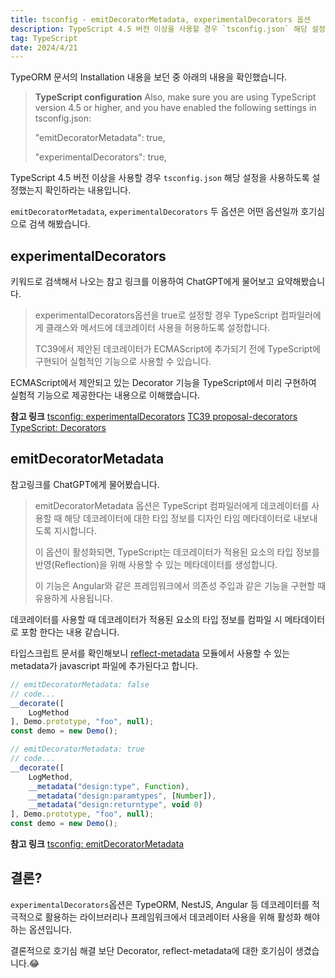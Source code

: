 ```yaml
---
title: tsconfig - emitDecoratorMetadata, experimentalDecorators 옵션
description: TypeScript 4.5 버전 이상을 사용할 경우 `tsconfig.json` 해당 설정을 사용하도록 설정했는지 확인하라는 내용을 확인할 수 있습니다. `emitDecoratorMetadata`, `experimentalDecorators` 두 옵션은 어떤 옵션일까
tag: TypeScript
date: 2024/4/21
---
```


TypeORM 문서의 Installation 내용을 보던 중 아래의 내용을 확인했습니다.

> **TypeScript configuration**
>Also, make sure you are using TypeScript version 4.5 or higher, and you have enabled the following settings in tsconfig.json:
>
>"emitDecoratorMetadata": true,
>
>"experimentalDecorators": true,

TypeScript 4.5 버전 이상을 사용할 경우 `tsconfig.json` 해당 설정을 사용하도록 설정했는지 확인하라는 내용입니다.

`emitDecoratorMetadata`, `experimentalDecorators` 두 옵션은 어떤 옵션일까 호기심으로 검색 해봤습니다.

## experimentalDecorators

키워드로 검색해서 나오는 참고 링크를 이용하여 ChatGPT에게 물어보고 요약해봤습니다.

>experimentalDecorators옵션을 true로 설정할 경우
>TypeScript 컴파일러에게 클래스와 메서드에 데코레이터 사용을 허용하도록 설정합니다.
>
>TC39에서 제안된 데코레이터가 ECMAScript에 추가되기 전에 TypeScript에 구현되어 실험적인 기능으로 사용할 수 있습니다.

ECMAScript에서 제안되고 있는 Decorator 기능을 TypeScript에서 미리 구현하여 실험적 기능으로 제공한다는 내용으로 이해했습니다.

**참고 링크**
[tsconfig: experimentalDecorators](https://www.typescriptlang.org/tsconfig#experimentalDecorators)
[TC39 proposal-decorators](https://github.com/tc39/proposal-decorators)
[TypeScript: Decorators](https://www.typescriptlang.org/ko/docs/handbook/decorators.html)

## emitDecoratorMetadata

참고링크를 ChatGPT에게 물어봤습니다.

>emitDecoratorMetadata 옵션은 TypeScript 컴파일러에게 데코레이터를 사용할 때 해당 데코레이터에 대한 타입 정보를 디자인 타임 메타데이터로 내보내도록 지시합니다.
>
>이 옵션이 활성화되면, TypeScript는 데코레이터가 적용된 요소의 타입 정보를 반영(Reflection)을 위해 사용할 수 있는 메타데이터를 생성합니다.
>
>이 기능은 Angular와 같은 프레임워크에서 의존성 주입과 같은 기능을 구현할 때 유용하게 사용됩니다.

데코레이터를 사용할 때 데코레이터가 적용된 요소의 타입 정보를 컴파일 시 메타데이터로 포함 한다는 내용 같습니다.

타입스크립트 문서를 확인해보니 [reflect-metadata](https://github.com/rbuckton/reflect-metadata) 모듈에서 사용할 수 있는 metadata가 javascript 파일에 추가된다고 합니다.

```js
// emitDecoratorMetadata: false
// code...
__decorate([
    LogMethod
], Demo.prototype, "foo", null);
const demo = new Demo();
```

```js
// emitDecoratorMetadata: true
// code...
__decorate([
    LogMethod,
    __metadata("design:type", Function),
    __metadata("design:paramtypes", [Number]),
    __metadata("design:returntype", void 0)
], Demo.prototype, "foo", null);
const demo = new Demo();
```

**참고 링크**
[tsconfig: emitDecoratorMetadata](https://www.typescriptlang.org/tsconfig#emitDecoratorMetadata)

## 결론?

`experimentalDecorators`옵션은 TypeORM, NestJS, Angular 등 데코레이터를 적극적으로 활용하는 라이브러리나 프레임워크에서 데코레이터 사용을 위해 활성화 해야하는 옵션입니다.

결론적으로 호기심 해결 보단 Decorator, reflect-metadata에 대한 호기심이 생겼습니다.😂

